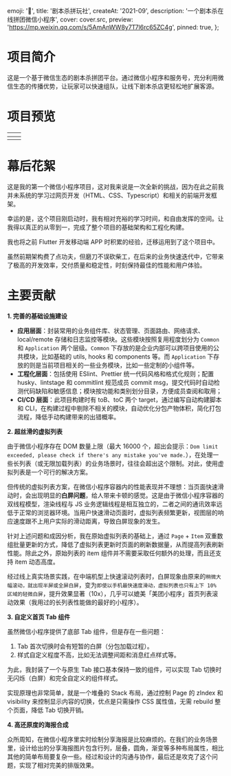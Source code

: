 
  emoji: '🚗',
  title: '剧本杀拼玩社',
  createAt: '2021-09',
  description: '一个剧本杀在线拼团微信小程序',
  cover: cover.src,
  preview: 'https://mp.weixin.qq.com/s/5AmAnWW8y7T7l6rc65ZC4g',
  pinned: true,
};

# 项目简介

这是一个基于微信生态的剧本杀拼团平台。通过微信小程序和服务号，充分利用微信生态的传播优势，让玩家可以快速组队，让线下剧本杀店更轻松地扩展客源。

# 项目预览






|    <TableImage src={home.src} alt='首页'/>    |    <TableImage src={me.src} alt='我的'/>     |
| :-------------------------------------------: | :------------------------------------------: |
| <TableImage src={nearby.src} alt='附近的团'/> | <TableImage src={share.src} alt='拼车详情'/> |

# 幕后花絮

这是我的第一个微信小程序项目，这对我来说是一次全新的挑战，因为在此之前我并未系统的学习过网页开发（HTML、CSS、Typescript）和相关的前端开发框架。

幸运的是，这个项目刚启动时，我有相对充裕的学习时间，和自由发挥的空间。让我得以真正的从零到一，完成了整个项目的基础架构和工程化构建。

我也将之前 Flutter 开发移动端 APP 时积累的经验，迁移运用到了这个项目中。

虽然前期架构费了点功夫，但磨刀不误砍柴工，在后来的业务快速迭代中，它带来了极高的开发效率，交付质量和稳定性，时刻保持最佳的性能和用户体验。

# 主要贡献

**1. 完善的基础设施建设**

- **应用层面**：封装常用的业务组件库、状态管理、页面路由、网络请求、local/remote 存储和日志监控等模块。这些模块按照复用程度划分为 `Common` 和 `Application` 两个层级。`Common` 下存放的是企业内部可以跨项目使用的公共模块，比如基础的 utils, hooks 和 components 等。而 `Application` 下存放的则是当前项目相关的一些业务模块，比如一些定制的小组件等。
- **工程化层面**：包括使用 ESlint、Prettier 统一代码风格和格式化规则；配置 husky、lintstage 和 commitlint 规范成员 commit msg，提交代码时自动检测代码缺陷和敏感信息；模块按功能和类别划分目录，方便成员查阅和取用；
- **CI/CD 层面**：此项目构建时有 toB、toC 两个 target，通过编写自动构建脚本和 CLI，在构建过程中剔除不相关的模块，自动优化分包产物体积，简化打包流程，降低手动构建带来的出错概率。

**2. 超丝滑的虚拟列表**

由于微信小程序存在 DOM 数量上限（最大 16000 个，超出会提示：`Dom limit exceeded, please check if there's any mistake you've made.`），在处理一些长列表（或无限加载列表）的业务场景时，往往会超出这个限制。对此，使用虚拟列表是一个可行的解决方案。

但传统的虚拟列表方案，在微信小程序容器内的性能表现并不理想：当页面快速滑动时，会出现明显的**白屏问题**，给人带来卡顿的感觉。这是由于微信小程序容器的双线程模型，渲染线程与 JS 业务逻辑线程是相互独立的，二者之间的通讯效率远低于正常的浏览器环境。当用户快速滑动页面时，虚拟列表频繁更新，视图层的响应速度跟不上用户实际的滑动距离，导致白屏现象的发生。

针对上述问题和成因分析，我在原始虚拟列表的基础上，通过 `Page` + `Item` 双重数组批量更新的方式，降低了虚拟列表更新时页面的刷新数据量，从而提高列表刷新性能。除此之外，原始列表的 item 组件并不需要采取任何额外的处理，而且还支持 item 动态高度。

经过线上真实场景实践，在中端机型上快速滚动列表时，白屏现象由原来的`稍微大幅滚动，就出现半屏或全屏白屏`，变为`即使以手机最快速度滑动，虚拟列表也只有上下 10% 区域的轻微白屏`，提升效果显著（10x），几乎可以媲美「美团小程序」首页列表滚动效果（我用过的长列表性能做的最好的小程序）。

**3. 自定义首页 Tab 组件**

虽然微信小程序提供了底部 Tab 组件，但是存在一些问题：

1. Tab 首次切换时会有短暂的白屏（分包加载过程）。
2. 样式自定义程度不高，比如无法调整间距和消息红点样式等。

为此，我封装了一个与原生 Tab 接口基本保持一致的组件，可以实现 Tab 切换时无闪烁（白屏）和完全自定义的组件样式。

实现原理也非常简单，就是一个堆叠的 Stack 布局，通过控制 Page 的 zIndex 和 visibility 来控制显示内容的切换，优点是只需操作 CSS 属性值，无需 rebuild 整个页面，降低 Tab 切换开销。

**4. 高还原度的海报合成**

众所周知，在微信小程序里实时绘制分享海报是比较麻烦的。在我们的业务场景里，设计给出的分享海报图片包含行列，层叠，圆角，渐变等多种布局属性，相比其他的简单布局要复杂一些。经过和设计的沟通与协作，最后还是攻克了这个问题，实现了相对完美的排版效果。


<WrappedImage src={post.src} alt="分享海报" maxWidth="360px" />
